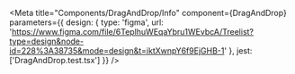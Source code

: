 
<Meta
  title="Components/DragAndDrop/Info"
  component={DragAndDrop}
  parameters={{
    design: {
      type: 'figma',
      url: 'https://www.figma.com/file/6TeplhuWEqaYbru1WEvbcA/Treelist?type=design&node-id=228%3A38735&mode=design&t=iktXwnpY6f9EjGHB-1'
    },
    jest: ['DragAndDrop.test.tsx']
  }}
/>

<Story of={DecoratorDefault} />

<Unstyled>
  <Stories />
</Unstyled>
